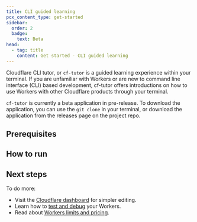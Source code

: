 ```yaml
---
title: CLI guided learning
pcx_content_type: get-started
sidebar:
  order: 2
  badge:
    text: Beta
head:
  - tag: title
    content: Get started - CLI guided learning
---
```



Cloudflare CLI tutor, or `cf-tutor` is a guided learning experience within your terminal. If you are unfamiliar with Workers or are new to command line interface (CLI) based development, cf-tutor offers introductions on how to use Workers with other Cloudflare products through your terminal.

`cf-tutor` is currently a beta application in pre-release. To download the application, you can use the `git clone` in your terminal, or download the application from the releases page on the project repo.

## Prerequisites

<Render file="prereqs" product="workers" />

## How to run

<Render file="cf-tutor" product="workers" />

## Next steps

To do more:

- Visit the [Cloudflare dashboard](https://dash.cloudflare.com/) for simpler editing.
- Learn how to [test and debug](/workers/testing/) your Workers.
- Read about [Workers limits and pricing](/workers/platform/).
